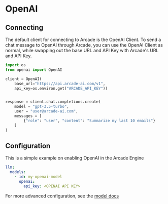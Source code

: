 # OpenAI

## Connecting

The default client for connecting to Arcade is the OpenAI Client. To send a chat message to OpenAI through Arcade, you can use the OpenAI
Client as normal, while swapping out the base URL and API Key with Arcade's URL and API Key.

```python
import os
from openai import OpenAI

client = OpenAI(
    base_url="https://api.arcade-ai.com/v1",
    api_key=os.environ.get("ARCADE_API_KEY"))


response = client.chat.completions.create(
    model = "gpt-3.5-turbo",
    user = "user@arcade-ai.com",
    messages = [
        {"role": "user", "content": "Summarize my last 10 emails"}
    ]
)
```

## Configuration

This is a simple example on enabling OpenAI in the Arcade Engine

```yaml
llm:
  models:
    - id: my-openai-model
      openai:
        api_key: <OPENAI API KEY>
```

For more advanced configuration, see the [model docs](/home/configure/models#openai)
